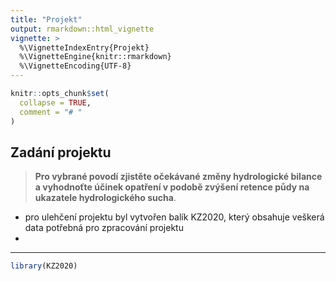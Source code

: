 ```yaml
---
title: "Projekt"
output: rmarkdown::html_vignette
vignette: >
  %\VignetteIndexEntry{Projekt}
  %\VignetteEngine{knitr::rmarkdown}
  %\VignetteEncoding{UTF-8}
---
```


```r
knitr::opts_chunk$set(
  collapse = TRUE,
  comment = "# "
)
```


## Zadání projektu

> **Pro vybrané povodí zjistěte očekávané změny hydrologické bilance a vyhodnoťte účinek opatření v podobě zvýšení retence půdy na ukazatele hydrologického sucha**.


- pro ulehčení projektu byl vytvořen balík KZ2020, který obsahuje veškerá data potřebná pro zpracování projektu
- 

---


```r
library(KZ2020)
```

